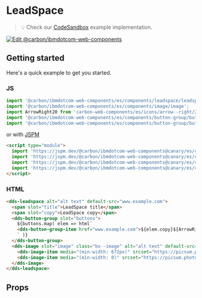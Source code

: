 
# LeadSpace

> 💡 Check our
> [CodeSandbox](https://githubbox.com/carbon-design-system/ibm-dotcom-library/tree/master/packages/web-components/examples/codesandbox/components/leadspace)
> example implementation.

[![Edit @carbon/ibmdotcom-web-components](https://codesandbox.io/static/img/play-codesandbox.svg)](https://githubbox.com/carbon-design-system/ibm-dotcom-library/tree/master/packages/web-components/examples/codesandbox/components/leadspace)

## Getting started

Here's a quick example to get you started.

### JS

```javascript
import '@carbon/ibmdotcom-web-components/es/components/leadspace/leadspace';
import '@carbon/ibmdotcom-web-components/es/components/image/image';
import ArrowRight20 from 'carbon-web-components/es/icons/arrow--right/20';
import '@carbon/ibmdotcom-web-components/es/components/button-group/button-group';
import '@carbon/ibmdotcom-web-components/es/components/button-group/button-group-item';
```

or with [JSPM](https://jspm.org)

```html
<script type="module">
  import 'https://jspm.dev/@carbon/ibmdotcom-web-components@canary/es/components/leadspace/leadspace.js';
  import 'https://jspm.dev/@carbon/ibmdotcom-web-components@canary/es/components/image/image.js';
  import 'https://jspm.dev/@carbon/ibmdotcom-web-components@canary/es/components/button-group/button-group.js';
  import 'https://jspm.dev/@carbon/ibmdotcom-web-components@canary/es/components/button-group/button-group-item.js';
</script>
```

### HTML

```html
<dds-leadspace alt="alt text" default-src="www.example.com">
  <span slot="title">LeadSpace title</span>
  <span slot="copy">LeadSpace copy</span>
  <dds-button-group slot="buttons">
    ${buttons.map( elem => html`
    <dds-button-group-item href="www.example.com">${elem.copy}${ArrowRight20}</dds-button-group-item>
    ` )}
  </dds-button-group>
  <dds-image slot="image" class="bx--image" alt="alt text" default-src="https://picsum.photos/id/1076/1056/480">
    <dds-image-item media="(min-width: 672px)" srcset="https://picsum.photos/id/1076/672/400"></dds-image-item>
    <dds-image-item media="(min-width: 0)" srcset="https://picsum.photos/id/1076/320/370"></dds-image-item>
  </dds-image>
</dds-leadspace>
```

## Props

<Props of="dds-leadspace" />
<Description markdown={contributing} />
